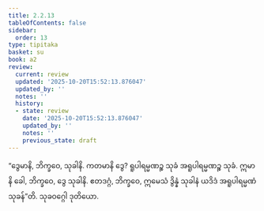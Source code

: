 ```yaml
---
title: 2.2.13
tableOfContents: false
sidebar:
  order: 13
type: tipitaka
basket: su
book: a2
review:
  current: review
  updated: '2025-10-20T15:52:13.876047'
  updated_by: ''
  notes: ''
  history:
  - state: review
    date: '2025-10-20T15:52:13.876047'
    updated_by: ''
    notes: ''
    previous_state: draft
---
```



<DynamicBreadcrumb />


<ReviewStatus review={frontmatter.review} showDetails={true} />

<HypothesisAnnotation frontmatter={frontmatter} />

<Division number="77" book="a2" e="ch" v="15" p="80">

<Paragraph number="157" book="a2">
“ဒွေမာနိ, ဘိက္ခဝေ, သုခါနိ. ကတမာနိ ဒွေ? ရူပါရမ္မဏဉ္စ သုခံ အရူပါရမ္မဏဉ္စ သုခံ. ဣမာနိ ခေါ, ဘိက္ခဝေ, ဒွေ သုခါနိ. ဧတဒဂ္ဂံ, ဘိက္ခဝေ, ဣမေသံ ဒွိန္နံ သုခါနံ ယဒိဒံ အရူပါရမ္မဏံ သုခန်”တိ.

</Paragraph>
</Division>

<Paragraph number="158" type="center" book="a2">
သုခဝဂ္ဂေါ ဒုတိယော.
</Paragraph>